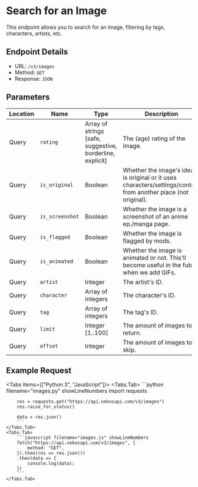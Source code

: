 
# Search for an Image

This endpoint allows you to search for an image, filtering by tags, characters, artists, etc.

## Endpoint Details

-   URL: `/v3/images`
-   Method: `GET`
-   Response: `JSON`

## Parameters

| Location | Name            | Type                                                      | Description                                                                                                    | Required |
| -------- | --------------- | --------------------------------------------------------- | -------------------------------------------------------------------------------------------------------------- | -------- |
| Query    | `rating`        | Array of strings [safe, suggestive, borderline, explicit] | The (age) rating of the image.                                                                                 | No       |
| Query    | `is_original`   | Boolean                                                   | Whether the image's idea is original or it uses characters/settings/content from another place (not original). | No       |
| Query    | `is_screenshot` | Boolean                                                   | Whether the image is a screenshot of an anime ep./manga page.                                                  | No       |
| Query    | `is_flagged`    | Boolean                                                   | Whether the image is flagged by mods.                                                                          | No       |
| Query    | `is_animated`   | Boolean                                                   | Whether the image is animated or not. This'll become useful in the future when we add GIFs.                    | No       |
| Query    | `artist`        | Integer                                                   | The artist's ID.                                                                                               | No       |
| Query    | `character`     | Array of integers                                         | The character's ID.                                                                                            | No       |
| Query    | `tag`           | Array of integers                                         | The tag's ID.                                                                                                  | No       |
| Query    | `limit`         | Integer [1..100]                                          | The amount of images to return.                                                                                | No       |
| Query    | `offset`        | Integer                                                   | The amount of images to skip.                                                                                  | No       |

## Example Request

<Tabs items={["Python 3", "JavaScript"]}>
    <Tabs.Tab>
        ```python filename="images.py" showLineNumbers
        import requests

        res = requests.get("https://api.nekosapi.com/v3/images")
        res.raise_for_status()

        data = res.json()
        ```
    </Tabs.Tab>
    <Tabs.Tab>
        ```javascript filename="images.js" showLineNumbers
        fetch("https://api.nekosapi.com/v3/images", {
            method: "GET",
        }).then(res => res.json())
        .then(data => {
            console.log(data);
        })
        ```
    </Tabs.Tab>

</Tabs>
